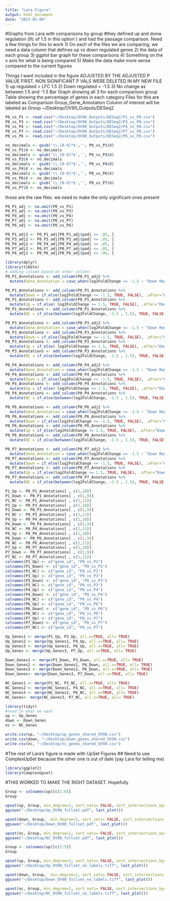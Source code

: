 ```yaml
---
title: "Lara Figure"
output: html_document
date: "2023-01-04"
---
```

#Graphs from Lara with comparisons by group
#they defined up and donw regulation (lfc of 1.5 in this option ) and had the passage comparison.
Need a few things for this to work 
1) On each of the files we are comparing, we need a data column that defines up vs down regulated genes
2) the data of each group 
3) ggplot bar graph for these comparisons 
4) Something on the x axis for what is being compared
5) Make the data make more sense compared to the current figures 

Things I want included in the figure 
ADJUSTED BY THE ADJUSTED P VALUE FIRST. NON SIGNIFICANT P VALS WERE DELETED IN MY NEW FILE 
1) up regulated > LFC 1.5 
2) Down regulated < -1.5 
3) No change as between 1.5 and -1.5 
Bar Graph showing all 3 for each comparison group 
Table showing the percentage of genes in each category 
Files for this are labeled as Comparison Group_Gene_Annotation
Column of interest will be labeled as Group
~/Desktop/OV90_Outputs/DESeq2

```r
P0_vs_P1 <- read.csv("~/Desktop/OV90_Outputs/DESeq2/P1_vs_P0.csv")
P0_vs_P3 <- read.csv("~/Desktop/OV90_Outputs/DESeq2/P3_vs_P0.csv")
P0_vs_P4 <- read.csv("~/Desktop/OV90_Outputs/DESeq2/P4_vs_P0.csv")
P0_vs_P7 <- read.csv("~/Desktop/OV90_Outputs/DESeq2/P7_vs_P0.csv")
P0_vs_P6 <- read.csv("~/Desktop/OV90_Outputs/DESeq2/P6_vs_P0.csv")

no_decimals <- gsub('\\.[0-9]*$','', P0_vs_P1$X)
P0_vs_P1$X <- no_decimals
no_decimals <- gsub('\\.[0-9]*$','', P0_vs_P3$X)
P0_vs_P3$X <- no_decimals
no_decimals <- gsub('\\.[0-9]*$','', P0_vs_P4$X)
P0_vs_P4$X <- no_decimals
no_decimals <- gsub('\\.[0-9]*$','', P0_vs_P6$X)
P0_vs_P6$X <- no_decimals
no_decimals <- gsub('\\.[0-9]*$','', P0_vs_P7$X)
P0_vs_P7$X <- no_decimals
```

those are the raw files. we need to make the only significant ones present 
```r
P0_P1_adj <- na.omit(P0_vs_P1)
P0_P3_adj <- na.omit(P0_vs_P3)
P0_P4_adj <- na.omit(P0_vs_P4)
P0_P7_adj <- na.omit(P0_vs_P7)
P0_P6_adj <- na.omit(P0_vs_P6)
```

```r
P0_P1_adj2 <- P0_P1_adj[P0_P1_adj$padj <= .05, ]
P0_P3_adj2 <- P0_P3_adj[P0_P3_adj$padj <= .05, ]
P0_P4_adj2 <- P0_P4_adj[P0_P4_adj$padj <= .05, ]
P0_P7_adj2 <- P0_P7_adj[P0_P7_adj$padj <= .05, ]
P0_P6_adj2 <- P0_P6_adj[P0_P6_adj$padj <= .05, ]
```

```r
library(dplyr)
library(tibble)
# Adding column based on other column:
P0_P1_Annotations <- add_column(P0_P1_adj2 %>%
  mutate(Gene_Annotation = case_when(log2FoldChange <= -1.5 ~ "Down Regulated", log2FoldChange >= 1.5 ~ "Up Regulated", between(log2FoldChange, -1.5 , 1.5) ~ "No Change")))
```

```r
P0_P1_Annotations <- add_column(P0_P1_Annotations %>%
  mutate(Down = if_else(log2FoldChange <= -1.5, TRUE, FALSE), .after="Gene_Annotation"))
P0_P1_Annotations <- add_column(P0_P1_Annotations %>%
  mutate(Up = if_else( log2FoldChange >= 1.5, TRUE, FALSE), .after="Down"))
P0_P1_Annotations <- add_column(P0_P1_Annotations %>%
  mutate(NC = if_else(between(log2FoldChange, -1.5 , 1.5), TRUE, FALSE), .after="Up"))
```

```r
P0_P3_Annotations <- add_column(P0_P3_adj2 %>%
  mutate(Gene_Annotation = case_when(log2FoldChange <= -1.5 ~ "Down Regulated", log2FoldChange >= 1.5 ~ "Up Regulated", between(log2FoldChange, -1.5 , 1.5) ~ "No Change")))
P0_P3_Annotations <- add_column(P0_P3_Annotations %>%
  mutate(Down = if_else(log2FoldChange <= -1.5, TRUE, FALSE), .after="Gene_Annotation"))
P0_P3_Annotations <- add_column(P0_P3_Annotations %>%
  mutate(Up = if_else( log2FoldChange >= 1.5, TRUE, FALSE), .after="Down"))
P0_P3_Annotations <- add_column(P0_P3_Annotations %>%
  mutate(NC = if_else(between(log2FoldChange, -1.5 , 1.5), TRUE, FALSE), .after="Up"))
```

```r
P0_P4_Annotations <- add_column(P0_P4_adj2 %>%
  mutate(Gene_Annotation = case_when(log2FoldChange <= -1.5 ~ "Down Regulated", log2FoldChange >= 1.5 ~ "Up Regulated", between(log2FoldChange, -1.5 , 1.5) ~ "No Change")))
P0_P4_Annotations <- add_column(P0_P4_Annotations %>%
  mutate(Down = if_else(log2FoldChange <= -1.5, TRUE, FALSE), .after="Gene_Annotation"))
P0_P4_Annotations <- add_column(P0_P4_Annotations %>%
  mutate(Up = if_else( log2FoldChange >= 1.5, TRUE, FALSE), .after="Down"))
P0_P4_Annotations <- add_column(P0_P4_Annotations %>%
  mutate(NC = if_else(between(log2FoldChange, -1.5 , 1.5), TRUE, FALSE), .after="Up"))
```

```r
P0_P6_Annotations <- add_column(P0_P6_adj2 %>%
  mutate(Gene_Annotation = case_when(log2FoldChange <= -1.5 ~ "Down Regulated", log2FoldChange >= 1.5 ~ "Up Regulated", between(log2FoldChange, -1.5 , 1.5) ~ "No Change")))
P0_P6_Annotations <- add_column(P0_P6_Annotations %>%
  mutate(Down = if_else(log2FoldChange <= -1.5, TRUE, FALSE), .after="Gene_Annotation"))
P0_P6_Annotations <- add_column(P0_P6_Annotations %>%
  mutate(Up = if_else(log2FoldChange >= 1.5, TRUE, FALSE), .after="Down"))
P0_P6_Annotations <- add_column(P0_P6_Annotations %>%
  mutate(NC = if_else(between(log2FoldChange, -1.5 , 1.5), TRUE, FALSE), .after="Up"))
```

```r
P0_P7_Annotations <- add_column(P0_P7_adj2 %>%
  mutate(Gene_Annotation = case_when(log2FoldChange <= -1.5 ~ "Down Regulated", log2FoldChange >= 1.5 ~ "Up Regulated", between(log2FoldChange, -1.5 , 1.5) ~ "No Change")))
P0_P7_Annotations <- add_column(P0_P7_Annotations %>%
  mutate(Down = if_else(log2FoldChange <= -1.5, TRUE, FALSE), .after="Gene_Annotation"))
P0_P7_Annotations <- add_column(P0_P7_Annotations %>%
  mutate(Up = if_else(log2FoldChange >= 1.5, TRUE, FALSE), .after="Down"))
P0_P7_Annotations <- add_column(P0_P7_Annotations %>%
  mutate(NC = if_else(between(log2FoldChange, -1.5 , 1.5), TRUE, FALSE), .after="Up"))
```


```r
P1_Up <- P0_P1_Annotations[ , c(1,10)]
P1_Down <- P0_P1_Annotations[ , c(1,9)]
P1_NC <- P0_P1_Annotations[ , c(1,11)]
P3_Up <- P0_P3_Annotations[ , c(1,10)]
P3_Down <- P0_P3_Annotations[ , c(1,9)]
P3_NC <- P0_P3_Annotations[ , c(1,11)]
P4_Up <- P0_P4_Annotations[ , c(1,10)]
P4_Down <- P0_P4_Annotations[ , c(1,9)]
P4_NC <- P0_P4_Annotations[ , c(1,11)]
P6_Up <- P0_P6_Annotations[ , c(1,10)]
P6_Down <- P0_P6_Annotations[ , c(1,9)]
P6_NC <- P0_P6_Annotations[ , c(1,11)]
P7_Up <- P0_P7_Annotations[ , c(1,10)]
P7_Down <- P0_P7_Annotations[ , c(1,9)]
P7_NC <- P0_P7_Annotations[ , c(1,11)]
colnames(P1_Up) <- c("gene_id", "P0_vs_P1")
colnames(P1_Down) <- c("gene_id", "P0_vs_P1")
colnames(P1_NC) <- c("gene_id", "P0_vs_P1")
colnames(P3_Up) <- c("gene_id", "P0_vs_P3")
colnames(P3_Down) <- c("gene_id", "P0_vs_P3")
colnames(P3_NC) <- c("gene_id", "P0_vs_P3")
colnames(P4_Up) <- c("gene_id", "P0_vs_P4")
colnames(P4_Down) <- c("gene_id", "P0_vs_P4")
colnames(P4_NC) <- c("gene_id", "P0_vs_P4")
colnames(P6_Up) <- c("gene_id", "P0_vs_P6")
colnames(P6_Down) <- c("gene_id", "P0_vs_P6")
colnames(P6_NC) <- c("gene_id", "P0_vs_P6")
colnames(P7_Up) <- c("gene_id", "P0_vs_P7")
colnames(P7_Down) <- c("gene_id", "P0_vs_P7")
colnames(P7_NC) <- c("gene_id", "P0_vs_P7")
```

```r
Up_Genes1 <- merge(P1_Up, P3_Up, all.x=TRUE, all= TRUE)
Up_Genes2 <- merge(Up_Genes1, P4_Up, all.x=TRUE, all= TRUE)
Up_Genes3 <- merge(Up_Genes2, P6_Up, all.x=TRUE, all= TRUE)
Up_Genes <- merge(Up_Genes3, P7_Up, all.x=TRUE, all= TRUE)
```

```r
Down_Genes1 <- merge(P1_Down, P3_Down, all.x=TRUE, all= TRUE)
Down_Genes2 <- merge(Down_Genes1, P4_Down, all.x=TRUE, all= TRUE)
Down_Genes3 <- merge(Down_Genes2, P6_Down, all.x=TRUE, all= TRUE)
Down_Genes<- merge(Down_Genes3, P7_Down, all.x=TRUE, all= TRUE)
```

```r
NC_Genes1 <- merge(P1_NC, P3_NC, all.x=TRUE, all= TRUE)
NC_Genes2 <- merge(NC_Genes1, P4_NC, all.x=TRUE, all= TRUE)
NC_Genes3 <- merge(NC_Genes2, P6_NC, all.x=TRUE, all= TRUE)
NC_Genes<- merge(NC_Genes3, P7_NC, all.x=TRUE, all= TRUE)
```

```r
library(tidyr)
#read in what we want 
up <- Up_Genes
down <- Down_Genes
nc <- NC_Genes
```

```r
write.csv(up, "~/Desktop/up_genes_shared_OV90.csv")
write.csv(down, "~/Desktop/down_genes_shared_OV90.csv")
write.csv(nc, "~/Desktop/nc_genes_shared_OV90.csv")
```

#The rest of Lara's figure is made with UpSet Figures 
## Need to use ComplexUpSet because the other one is out of date (yay Lara for telling me)
```r
library(ggplot2)
library(ComplexUpset)
```

#THIS WORKED TO MAKE THE RIGHT DATASET. Hopefully 
```r
Group <- colnames(up)[c(2:6)]
Group
```

```r
upset(up, Group, min_degree=1, sort_sets= FALSE, sort_intersections_by='degree', sort_intersections= "ascending") + ggtitle('Up Regulated Genes') 
ggsave("~/Desktop/Up_OV90_fullset.pdf", last_plot())
```

```r
upset(down, Group,  min_degree=1, sort_sets= FALSE, sort_intersections_by='degree', sort_intersections= "ascending") + ggtitle("Down Regulated Genes")
ggsave("~/Desktop/Down_OV90_fullset.pdf", last_plot())
```

```r
upset(nc, Group, min_degree=1, sort_sets= FALSE, sort_intersections_by='degree', sort_intersections= "ascending") + ggtitle("Genes with No Significant Change")
ggsave("~/Desktop/NC_OV90_fullset.pdf", last_plot())
```

```r
Group <- colnames(up)[c(2:5)]
Group
```

```r
upset(up, Group, min_degree=1, sort_sets= FALSE, sort_intersections_by='degree', base_annotations= list('Size'=(intersection_size(counts=FALSE))), sort_intersections= "ascending") + ggtitle('Up Regulated Genes') 
ggsave("~/Desktop/Up_OV90_fullset_no_labels.tiff", last_plot())
```

```r
upset(down, Group,  min_degree=1, sort_sets= FALSE, sort_intersections_by='degree', sort_intersections= "ascending", base_annotations= list('Size'=(intersection_size(counts=FALSE)))) + ggtitle("Down Regulated Genes") 
ggsave("~/Desktop/Down_OV90_fullset_no_labels.tiff", last_plot())
```

```r
upset(nc, Group, min_degree=1, sort_sets= FALSE, sort_intersections_by='degree', sort_intersections= "ascending", base_annotations= list('Size'=(intersection_size(counts=FALSE)))) + ggtitle("Genes with No Significant Change")
ggsave("~/Desktop/NC_OV90_fullset_no_labels.tiff", last_plot())
```
